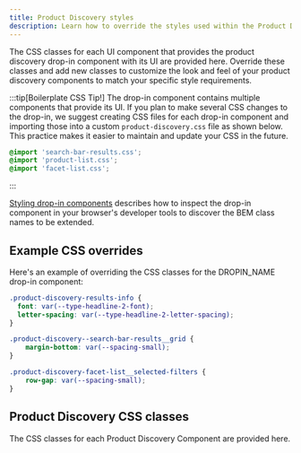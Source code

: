 ```yaml
---
title: Product Discovery styles
description: Learn how to override the styles used within the Product Discovery drop-in component.
---
```





The CSS classes for each UI component that provides the product discovery drop-in component with its UI are provided here. Override these classes and add new classes to customize the look and feel of your product discovery components to match your specific style requirements.

:::tip[Boilerplate CSS Tip!]
The drop-in component contains multiple components that provide its UI. If you plan to make several CSS changes to the drop-in, we suggest creating CSS files for each drop-in component and importing those into a custom `product-discovery.css` file as shown below. This practice makes it easier to maintain and update your CSS in the future.

```css title="product-discovery.css"
@import 'search-bar-results.css';
@import 'product-list.css';
@import 'facet-list.css';
```
:::

[Styling drop-in components](https://experienceleague.adobe.com/developer/commerce/storefront/dropins/styling/) describes how to inspect the drop-in component in your browser's developer tools to discover the BEM class names to be extended.


## Example CSS overrides

Here's an example of overriding the CSS classes for the DROPIN_NAME drop-in component:

```css title="product-discovery.css"
.product-discovery-results-info {
  font: var(--type-headline-2-font);
  letter-spacing: var(--type-headline-2-letter-spacing);
}

.product-discovery--search-bar-results__grid {
    margin-bottom: var(--spacing-small);
}

.product-discovery-facet-list__selected-filters {
    row-gap: var(--spacing-small);
}
```

## Product Discovery CSS classes

The CSS classes for each Product Discovery Component are provided here.

<CodeImport code={facetList} title="FacetList.css" lang="css" frame="none" />
<CodeImport code={facet} title="Facet.css" lang="css" frame="none" />
<CodeImport code={productItem} title="ProductItem.css" lang="css" frame="none" />
<CodeImport code={productList} title="ProductList.css" lang="css" frame="none" />
<CodeImport code={resultsInfo} title="ResultsInfo.css" lang="css" frame="none" />
<CodeImport code={searchAlertMessage} title="SearchAlertMessage.css" lang="css" frame="none" />
<CodeImport code={searchBarInput} title="SearchBarInput.css" lang="css" frame="none" />
<CodeImport code={searchBarResults} title="SearchBarResults.css" lang="css" frame="none" />
